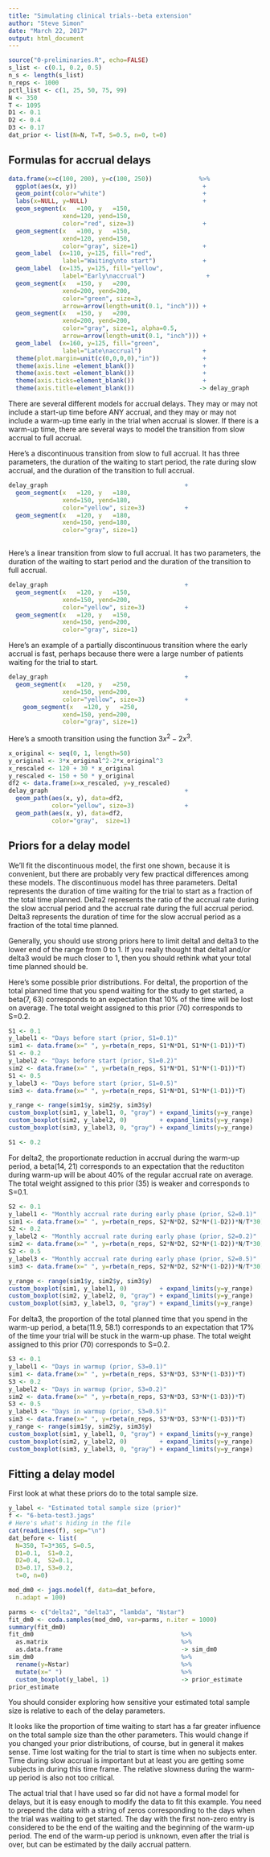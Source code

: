 ```yaml
---
title: "Simulating clinical trials--beta extension"
author: "Steve Simon"
date: "March 22, 2017"
output: html_document
---
```


```r
source("0-preliminaries.R", echo=FALSE)
s_list <- c(0.1, 0.2, 0.5)
n_s <- length(s_list)
n_reps <- 1000
pctl_list <- c(1, 25, 50, 75, 99)
N <- 350
T <- 1095
D1 <- 0.1
D2 <- 0.4
D3 <- 0.17
dat_prior <- list(N=N, T=T, S=0.5, n=0, t=0)
```

## Formulas for accrual delays

```r
data.frame(x=c(100, 200), y=c(100, 250))             %>%
  ggplot(aes(x, y))                                   +
  geom_point(color="white")                           +
  labs(x=NULL, y=NULL)                                +
  geom_segment(x   =100, y   =150, 
               xend=120, yend=150,
               color="red", size=3)                   +
  geom_segment(x   =100, y   =150, 
               xend=120, yend=150,
               color="gray", size=1)                  +
  geom_label  (x=110, y=125, fill="red", 
               label="Waiting\nto start")             +
  geom_label  (x=135, y=125, fill="yellow",
               label="Early\naccrual")                 +
  geom_segment(x   =150, y   =200,
               xend=200, yend=200,
               color="green", size=3,
               arrow=arrow(length=unit(0.1, "inch"))) +
  geom_segment(x   =150, y   =200,
               xend=200, yend=200,
               color="gray", size=1, alpha=0.5,
               arrow=arrow(length=unit(0.1, "inch"))) +
  geom_label  (x=160, y=125, fill="green",
               label="Late\naccrual")                 + 
  theme(plot.margin=unit(c(0,0,0,0),"in"))            +
  theme(axis.line =element_blank())                   +
  theme(axis.text =element_blank())                   +
  theme(axis.ticks=element_blank())                   +
  theme(axis.title=element_blank())                  -> delay_graph
```

There are several different models for accrual delays. They may or may not include a start-up time before ANY accrual, and they may or may not include a warm-up time early in the trial when accrual is slower. If there is a warm-up time, there are several ways to model the transition from slow accrual to full accrual.

Here's a discontinuous transition from slow to full accrual. It has three parameters, the duration of the waiting to start period, the rate during slow accrual, and the duration of the transition to full accrual.
 
```r
delay_graph                                      +
  geom_segment(x   =120, y   =180,
               xend=150, yend=180,
               color="yellow", size=3)           +
  geom_segment(x   =120, y   =180,
               xend=150, yend=180,
               color="gray", size=1)
  
```

Here's a linear transition from slow to full accrual. It has two parameters, the duration of the waiting to start period and the duration of the transition to full accrual.
 
```r
delay_graph                                      +
  geom_segment(x   =120, y   =150,
               xend=150, yend=200,
               color="yellow", size=3)           +
  geom_segment(x   =120, y   =150,
               xend=150, yend=200,
               color="gray", size=1)
```

Here's an example of a partially discontinuous transition where the early accrual is fast, perhaps because there were a large number of patients waiting for the trial to start.
 
```r
delay_graph                                      +
  geom_segment(x   =120, y   =250,
               xend=150, yend=200,
               color="yellow", size=3)           +
    geom_segment(x   =120, y   =250,
               xend=150, yend=200,
               color="gray", size=1)
```

Here's a smooth transition using the function $3x^2-2x^3$.
 
```r
x_original <- seq(0, 1, length=50)
y_original <- 3*x_original^2-2*x_original^3
x_rescaled <- 120 + 30 * x_original
y_rescaled <- 150 + 50 * y_original
df2 <- data.frame(x=x_rescaled, y=y_rescaled)
delay_graph                                      +
  geom_path(aes(x, y), data=df2,
            color="yellow", size=3)              +
  geom_path(aes(x, y), data=df2,
            color="gray",  size=1)
```

## Priors for a delay model

We'll fit the discontinuous model, the first one shown, because it is convenient, but there are probably very few practical differences among these models. The discontinuous model has three parameters. Delta1 represents the duration of time waiting for the trial to start as a fraction of the total time planned. Delta2 represents the ratio of the accrual rate during the slow accrual period and the accrual rate during the full accrual period. Delta3 represents the duration of time for the slow accrual period as a fraction of the total time planned.

Generally, you should use strong priors here to limit delta1 and delta3 to the lower end of the range from 0 to 1. If you really thought that delta1 and/or delta3 would be much closer to 1, then you should rethink what your total time planned should be.

Here's some possible prior distributions. For delta1, the proportion of the total planned time that you spend waiting for the study to get started, a beta(7, 63) corresponds to an expectation that 10% of the time will be lost on average. The total weight assigned to this prior (70) corresponds to S=0.2.

```r
S1 <- 0.1
y_label1 <- "Days before start (prior, S1=0.1)"
sim1 <- data.frame(x=" ", y=rbeta(n_reps, S1*N*D1, S1*N*(1-D1))*T)
S1 <- 0.2
y_label2 <- "Days before start (prior, S1=0.2)"
sim2 <- data.frame(x=" ", y=rbeta(n_reps, S1*N*D1, S1*N*(1-D1))*T)
S1 <- 0.5
y_label3 <- "Days before start (prior, S1=0.5)"
sim3 <- data.frame(x=" ", y=rbeta(n_reps, S1*N*D1, S1*N*(1-D1))*T)

y_range <- range(sim1$y, sim2$y, sim3$y)
custom_boxplot(sim1, y_label1, 0, "gray") + expand_limits(y=y_range)
custom_boxplot(sim2, y_label2, 0)         + expand_limits(y=y_range)
custom_boxplot(sim3, y_label3, 0, "gray") + expand_limits(y=y_range)

S1 <- 0.2
```

For delta2, the proportionate reduction in accrual during the warm-up period, a beta(14, 21) corresponds to an expectation that the reductiton during warm-up will be about 40% of the regular accrual rate on average. The total weight assigned to this prior (35) is weaker and corresponds to S=0.1.

```r
S2 <- 0.1
y_label1 <- "Monthly accrual rate during early phase (prior, S2=0.1)"
sim1 <- data.frame(x=" ", y=rbeta(n_reps, S2*N*D2, S2*N*(1-D2))*N/T*30)
S2 <- 0.2
y_label2 <- "Monthly accrual rate during early phase (prior, S2=0.2)"
sim2 <- data.frame(x=" ", y=rbeta(n_reps, S2*N*D2, S2*N*(1-D2))*N/T*30)
S2 <- 0.5
y_label3 <- "Monthly accrual rate during early phase (prior, S2=0.5)"
sim3 <- data.frame(x=" ", y=rbeta(n_reps, S2*N*D2, S2*N*(1-D2))*N/T*30)

y_range <- range(sim1$y, sim2$y, sim3$y)
custom_boxplot(sim1, y_label1, 0)         + expand_limits(y=y_range)
custom_boxplot(sim2, y_label2, 0, "gray") + expand_limits(y=y_range)
custom_boxplot(sim3, y_label3, 0, "gray") + expand_limits(y=y_range)
```

For delta3, the proportion of the total planned time that you spend in the warm-up period, a beta(11.9, 58.1) corresponds to an expectation that 17% of the time your trial will be stuck in the warm-up phase. The total weight assigned to this prior (70) corresponds to S=0.2.

```r
S3 <- 0.1
y_label1 <- "Days in warmup (prior, S3=0.1)"
sim1 <- data.frame(x=" ", y=rbeta(n_reps, S3*N*D3, S3*N*(1-D3))*T)
S3 <- 0.2
y_label2 <- "Days in warmup (prior, S3=0.2)"
sim2 <- data.frame(x=" ", y=rbeta(n_reps, S3*N*D3, S3*N*(1-D3))*T)
S3 <- 0.5
y_label3 <- "Days in warmup (prior, S3=0.5)"
sim3 <- data.frame(x=" ", y=rbeta(n_reps, S3*N*D3, S3*N*(1-D3))*T)
y_range <- range(sim1$y, sim2$y, sim3$y)
custom_boxplot(sim1, y_label1, 0, "gray") + expand_limits(y=y_range)
custom_boxplot(sim2, y_label2, 0)         + expand_limits(y=y_range)
custom_boxplot(sim3, y_label3, 0, "gray") + expand_limits(y=y_range)
```

## Fitting a delay model

First look at what these priors do to the total sample size.

```r
y_label <- "Estimated total sample size (prior)"
f <- "6-beta-test3.jags"
# Here's what's hiding in the file 
cat(readLines(f), sep="\n")
dat_before <- list(
  N=350, T=3*365, S=0.5, 
  D1=0.1,  S1=0.2,
  D2=0.4,  S2=0.1,
  D3=0.17, S3=0.2,
  t=0, n=0)

mod_dm0 <- jags.model(f, data=dat_before, 
  n.adapt = 100)

parms <- c("delta2", "delta3", "lambda", "Nstar")
fit_dm0 <- coda.samples(mod_dm0, var=parms, n.iter = 1000)
summary(fit_dm0)
fit_dm0                                         %>%
  as.matrix                                     %>%
  as.data.frame                                 -> sim_dm0
sim_dm0                                         %>%
  rename(y=Nstar)                               %>%
  mutate(x=" ")                                 %>%
  custom_boxplot(y_label, 1)                    -> prior_estimate
prior_estimate
```

You should consider exploring how sensitive your estimated total sample size is relative to each of the delay parameters.


It looks like the proportion of time waiting to start has a far greater influence on the total sample size than the other parameters. This would change if you changed your prior distributions, of course, but in general it makes sense. Time lost waiting for the trial to start is time when no subjects enter. Time during slow accrual is important but at least you are getting some subjects in during this time frame. The relative slowness during the warm-up period is also not too critical.

The actual trial that I have used so far did not have a formal model for delays, but it is easy enough to modify the data to fit this example. You need to prepend the data with a string of zeros corresponding to the days when the trial was waiting to get started. The day with the first non-zero entry is considered to be the end of the waiting and the beginning of the warm-up period. The end of the warm-up period is unknown, even after the trial is over, but can be estimated by the daily accrual pattern.

